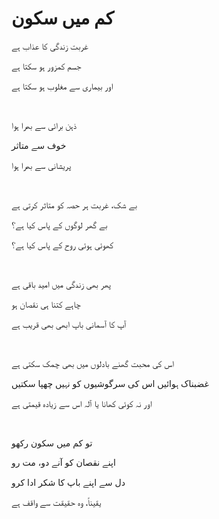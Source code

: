 # کم میں سکون

غربت زندگی کا عذاب ہے

جسم کمزور ہو سکتا ہے

اور بیماری سے مغلوب ہو سکتا ہے

<p></p>

<br />

ذہن برائی سے بھرا ہوا

خوف سے متاثر

پریشانی سے بھرا ہوا

<p></p>

<br />

بے شک، غربت ہر حصہ کو متاثر کرتی ہے

بے گھر لوگوں کے پاس کیا ہے؟

کھوئی ہوئی روح کے پاس کیا ہے؟

<p></p>

<br />

پھر بھی زندگی میں امید باقی ہے

چاہے کتنا ہی نقصان ہو

آپ کا آسمانی باپ ابھی بھی قریب ہے

<p></p>

<br />

اس کی محبت گھنے بادلوں میں بھی چمک سکتی ہے

غضبناک ہوائیں اس کی سرگوشیوں کو نہیں چھپا سکتیں

اور نہ کوئی کھانا یا آلہ اس سے زیادہ قیمتی ہے

<p></p>

<br />

تو کم میں سکون رکھو

اپنے نقصان کو آنے دو، مت رو

دل سے اپنے باپ کا شکر ادا کرو

یقیناً، وہ حقیقت سے واقف ہے